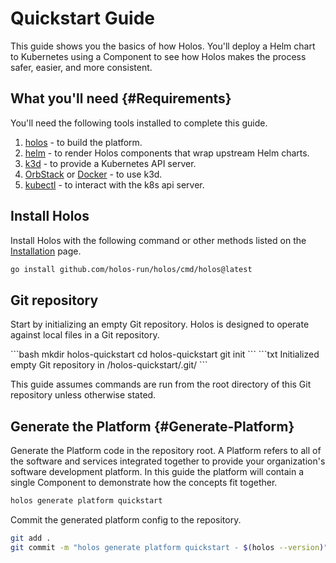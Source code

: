 
# Quickstart Guide

This guide shows you the basics of how Holos.  You'll deploy a Helm chart to
Kubernetes using a Component to see how Holos makes the process safer, easier,
and more consistent.

## What you'll need {#Requirements}

You'll need the following tools installed to complete this guide.

1. [holos](/docs/install) - to build the platform.
2. [helm](https://helm.sh/docs/intro/install/) - to render Holos components that wrap upstream Helm charts.
3. [k3d](https://k3d.io/#installation) - to provide a Kubernetes API server.
4. [OrbStack](https://docs.orbstack.dev/install) or [Docker](https://docs.docker.com/get-docker/) - to use k3d.
5. [kubectl](https://kubernetes.io/docs/tasks/tools/) - to interact with the k8s api server.

## Install Holos

Install Holos with the following command or other methods listed on the
[Installation](/docs/install/) page.

```bash
go install github.com/holos-run/holos/cmd/holos@latest
```

## Git repository

Start by initializing an empty Git repository.  Holos is designed to operate
against local files in a Git repository.

<Tabs groupId="init">
  <TabItem value="command" label="Command">
    ```bash
    mkdir holos-quickstart
    cd holos-quickstart
    git init
    ```
  </TabItem>
  <TabItem value="output" label="Output">
    ```txt
    Initialized empty Git repository in /holos-quickstart/.git/
    ```
  </TabItem>
</Tabs>

This guide assumes commands are run from the root directory of this Git
repository unless otherwise stated.

## Generate the Platform {#Generate-Platform}

Generate the Platform code in the repository root.  A Platform refers to all of
the software and services integrated together to provide your organization's
software development platform.  In this guide the platform will contain a single
Component to demonstrate how the concepts fit together.

```bash
holos generate platform quickstart
```

Commit the generated platform config to the repository.

```bash
git add .
git commit -m "holos generate platform quickstart - $(holos --version)"
```
